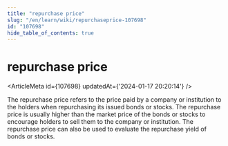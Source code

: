 ```yaml
---
title: "repurchase price"
slug: "/en/learn/wiki/repurchaseprice-107698"
id: "107698"
hide_table_of_contents: true
---
```



# repurchase price

<ArticleMeta id={107698} updatedAt={'2024-01-17 20:20:14'} />
<div className='border-solid border-b border-t-0 my-4 border-[var(--ifm-color-gray-300)]' />

The repurchase price refers to the price paid by a company or institution to the holders when repurchasing its issued bonds or stocks. The repurchase price is usually higher than the market price of the bonds or stocks to encourage holders to sell them to the company or institution. The repurchase price can also be used to evaluate the repurchase yield of bonds or stocks.
